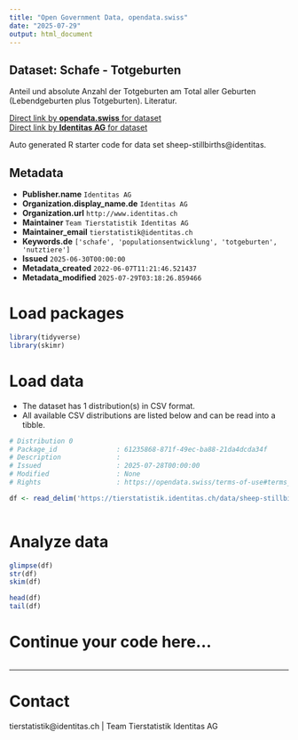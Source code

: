 ```yaml
---
title: "Open Government Data, opendata.swiss"
date: "2025-07-29"
output: html_document
---
```


## Dataset: Schafe - Totgeburten

Anteil und absolute Anzahl der Totgeburten am Total aller Geburten (Lebendgeburten plus Totgeburten). Literatur.

[Direct link by **opendata.swiss** for dataset](https://opendata.swiss/de/dataset/schafe-totgeburten)<br>
[Direct link by **Identitas AG** for dataset](https://tierstatistik.identitas.ch/)

Auto generated R starter code for data set sheep-stillbirths@identitas.

## Metadata

- **Publisher.name** `Identitas AG`
- **Organization.display_name.de** `Identitas AG`
- **Organization.url** `http://www.identitas.ch`
- **Maintainer** `Team Tierstatistik Identitas AG`
- **Maintainer_email** `tierstatistik@identitas.ch`
- **Keywords.de** `['schafe', 'populationsentwicklung', 'totgeburten', 'nutztiere']`
- **Issued** `2025-06-30T00:00:00`
- **Metadata_created** `2022-06-07T11:21:46.521437`
- **Metadata_modified** `2025-07-29T03:18:26.859466`


# Load packages

```r

library(tidyverse)
library(skimr)

```

# Load data

-   The dataset has 1 distribution(s) in CSV format.
-   All available CSV distributions are listed below and can be read into a tibble.

```r

# Distribution 0
# Package_id               : 61235868-871f-49ec-ba88-21da4dcda34f
# Description              : 
# Issued                   : 2025-07-28T00:00:00
# Modified                 : None
# Rights                   : https://opendata.swiss/terms-of-use#terms_by

df <- read_delim('https://tierstatistik.identitas.ch/data/sheep-stillbirths.csv')



```

# Analyze data

```r

glimpse(df)
str(df)
skim(df)

head(df)
tail(df)

```

# Continue your code here...

```r

```

------------------------------------------------------------------------

# Contact

tierstatistik@identitas.ch | Team Tierstatistik Identitas AG

